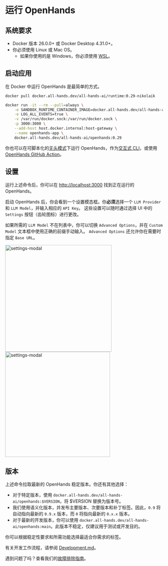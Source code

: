# 运行 OpenHands

## 系统要求

* Docker 版本 26.0.0+ 或 Docker Desktop 4.31.0+。
* 你必须使用 Linux 或 Mac OS。
  * 如果你使用的是 Windows，你必须使用 [WSL](https://learn.microsoft.com/en-us/windows/wsl/install)。

## 启动应用

在 Docker 中运行 OpenHands 是最简单的方式。

```bash
docker pull docker.all-hands.dev/all-hands-ai/runtime:0.29-nikolaik

docker run -it --rm --pull=always \
    -e SANDBOX_RUNTIME_CONTAINER_IMAGE=docker.all-hands.dev/all-hands-ai/runtime:0.29-nikolaik \
    -e LOG_ALL_EVENTS=true \
    -v /var/run/docker.sock:/var/run/docker.sock \
    -p 3000:3000 \
    --add-host host.docker.internal:host-gateway \
    --name openhands-app \
    docker.all-hands.dev/all-hands-ai/openhands:0.29
```

你也可以在可脚本化的[无头模式](https://docs.all-hands.dev/modules/usage/how-to/headless-mode)下运行 OpenHands，作为[交互式 CLI](https://docs.all-hands.dev/modules/usage/how-to/cli-mode)，或使用 [OpenHands GitHub Action](https://docs.all-hands.dev/modules/usage/how-to/github-action)。

## 设置

运行上述命令后，你可以在 [http://localhost:3000](http://localhost:3000) 找到正在运行的 OpenHands。

启动 OpenHands 后，你会看到一个设置模态框。你**必须**选择一个 `LLM Provider` 和 `LLM Model`，并输入相应的 `API Key`。
这些设置可以随时通过选择 UI 中的 `Settings` 按钮（齿轮图标）进行更改。

如果所需的 `LLM Model` 不在列表中，你可以切换 `Advanced Options`，并在 `Custom Model` 文本框中使用正确的前缀手动输入。
`Advanced Options` 还允许你在需要时指定 `Base URL`。

<div style={{ display: 'flex', justifyContent: 'center', gap: '20px' }}>
  <img src="/img/settings-screenshot.png" alt="settings-modal" width="340" />
  <img src="/img/settings-advanced.png" alt="settings-modal" width="335" />
</div>

## 版本

上述命令拉取最新的 OpenHands 稳定版本。你还有其他选择：
- 对于特定版本，使用 `docker.all-hands.dev/all-hands-ai/openhands:$VERSION`，将 $VERSION 替换为版本号。
- 我们使用语义化版本，并发布主要版本、次要版本和补丁标签。因此，`0.9` 将自动指向最新的 `0.9.x` 版本，而 `0` 将指向最新的 `0.x.x` 版本。
- 对于最新的开发版本，你可以使用 `docker.all-hands.dev/all-hands-ai/openhands:main`。此版本不稳定，仅建议用于测试或开发目的。

你可以根据稳定性要求和所需功能选择最适合你需求的标签。

有关开发工作流程，请参阅 [Development.md](https://github.com/All-Hands-AI/OpenHands/blob/main/Development.md)。

遇到问题了吗？查看我们的[故障排除指南](https://docs.all-hands.dev/modules/usage/troubleshooting)。

